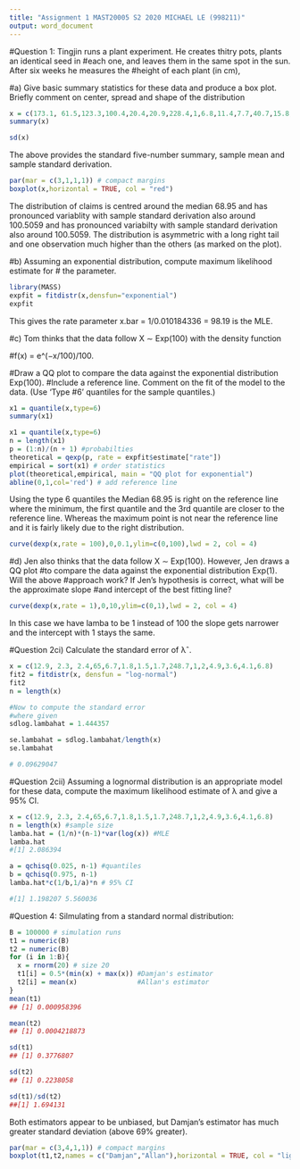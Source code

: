 ```yaml
---
title: "Assignment 1 MAST20005 S2 2020 MICHAEL LE (998211)"
output: word_document
---
```

#Question 1: Tingjin runs a plant experiment. He creates thitry pots, plants an identical seed in
#each one, and leaves them in the same spot in the sun. After six weeks he measures the
#height of each plant (in cm),

#a) Give basic summary statistics for these data and produce a box plot. Briefly comment on center, spread and shape of the distribution
```r
x = c(173.1, 61.5,123.3,100.4,20.4,20.9,228.4,1,6.8,11.4,7.7,40.7,15.8,422.4,58.2,19.9,38.8,121,118.6,174.9,87.9,14,204.7,81.9,57.3, 177,14.1,137,76.4,330.2)
summary(x)

sd(x)

```
The above provides the standard five-number summary, sample mean and sample standard derivation. 

```r
par(mar = c(3,1,1,1)) # compact margins 
boxplot(x,horizontal = TRUE, col = "red")

```
The distribution of claims is centred around the median 68.95 and has pronounced variablity with sample standard derivation also around 100.5059 and has pronounced variabilty with sample standard derivation also around 100.5059. The distribution is asymmetric with a long right tail and one observation much higher than the others (as marked on the plot). 

#b) Assuming an exponential distribution, compute maximum likelihood estimate for
# the parameter.
```r
library(MASS)
expfit = fitdistr(x,densfun="exponential")
expfit
```
This gives the rate parameter x.bar = 1/0.010184336 = 98.19 is the MLE.


#c) Tom thinks that the data follow X ∼ Exp(100) with the density function


#f(x) = e^(−x/100)/100.


#Draw a QQ plot to compare the data against the exponential distribution Exp(100).
#Include a reference line. Comment on the fit of the model to the data. (Use ‘Type
#6’ quantiles for the sample quantiles.)


```r
x1 = quantile(x,type=6)
summary(x1)
```


```r
x1 = quantile(x,type=6)
n = length(x1)
p = (1:n)/(n + 1) #probabilties 
theoretical = qexp(p, rate = expfit$estimate["rate"])
empirical = sort(x1) # order statistics
plot(theoretical,empirical, main = "QQ plot for exponential")
abline(0,1,col='red') # add reference line 

```
Using the type 6 quantiles the Median 68.95 is right on the reference line where the minimum, the first quantile and the 3rd quantile are closer to the reference line. Whereas the maximum point is not near the 
reference line and it is fairly likely due to the right distribution. 


```r
curve(dexp(x,rate = 100),0,0.1,ylim=c(0,100),lwd = 2, col = 4)
```



#d) Jen also thinks that the data follow X ∼ Exp(100). However, Jen draws a QQ plot
#to compare the data against the exponential distribution Exp(1). Will the above
#approach work? If Jen’s hypothesis is correct, what will be the approximate slope
#and intercept of the best fitting line?

```r
curve(dexp(x,rate = 1),0,10,ylim=c(0,1),lwd = 2, col = 4)
```

In this case we have lamba to be 1 instead of 100 the slope gets narrower and the intercept with 1 stays the same. 



#Question 2ci) Calculate the standard error of λˆ.
```r
x = c(12.9, 2.3, 2.4,65,6.7,1.8,1.5,1.7,248.7,1,2,4.9,3.6,4.1,6.8)
fit2 = fitdistr(x, densfun = "log-normal")
fit2
n = length(x)

#Now to compute the standard error 
#where given 
sdlog.lambahat = 1.444357

se.lambahat = sdlog.lambahat/length(x)
se.lambahat

# 0.09629047
```



#Question 2cii) Assuming a lognormal distribution is an appropriate model for these data, compute the maximum likelihood estimate of λ and give a 95% CI.

```r
x = c(12.9, 2.3, 2.4,65,6.7,1.8,1.5,1.7,248.7,1,2,4.9,3.6,4.1,6.8)
n = length(x) #sample size 
lamba.hat = (1/n)*(n-1)*var(log(x)) #MLE
lamba.hat
#[1] 2.086394

a = qchisq(0.025, n-1) #quantiles 
b = qchisq(0.975, n-1)
lamba.hat*c(1/b,1/a)*n # 95% CI

#[1] 1.198207 5.560036
```





#Question 4: Silmulating from a standard normal distribution:

```r
B = 100000 # simulation runs 
t1 = numeric(B)
t2 = numeric(B)
for (i in 1:B){
  x = rnorm(20) # size 20
  t1[i] = 0.5*(min(x) + max(x)) #Damjan's estimator 
  t2[i] = mean(x)               #Allan's estimator
}
mean(t1)
## [1] 0.000958396 

mean(t2)
## [1] 0.0004218873

sd(t1)
## [1] 0.3776807

sd(t2)
## [1] 0.2238058

sd(t1)/sd(t2)
##[1] 1.694131
```


Both estimators appear to be unbiased, but Damjan's estimator has much greater standard deviation (above 69% greater).



```r
par(mar = c(3,4,1,1)) # compact margins 
boxplot(t1,t2,names = c("Damjan","Allan"),horizontal = TRUE, col = "lightblue")
```


















